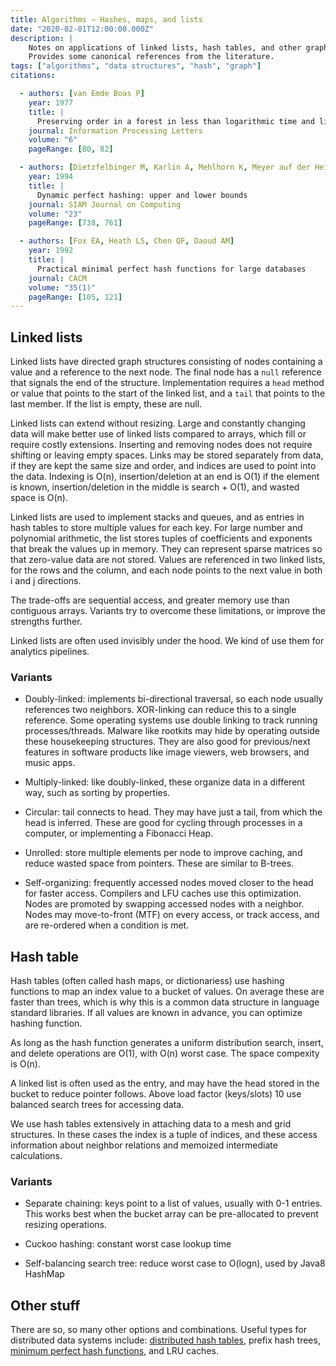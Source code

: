 ```yaml
---
title: Algorithms — Hashes, maps, and lists
date: "2020-02-01T12:00:00.000Z"
description: |
    Notes on applications of linked lists, hash tables, and other graph stuctures.
    Provides some canonical references from the literature.
tags: ["algorithms", "data structures", "hash", "graph"]
citations:

  - authors: [van Emde Boas P]
    year: 1977
    title: |
      Preserving order in a forest in less than logarithmic time and linear space
    journal: Information Processing Letters
    volume: "6"
    pageRange: [80, 82]

  - authors: [Dietzfelbinger M, Karlin A, Mehlhorn K, Meyer auf der Heide F, Rohnert H, Tarjan RE]
    year: 1994
    title: |
      Dynamic perfect hashing: upper and lower bounds
    journal: SIAM Journal on Computing
    volume: "23"
    pageRange: [738, 761]

  - authors: [Fox EA, Heath LS, Chen QF, Daoud AM]
    year: 1992
    title: |
      Practical minimal perfect hash functions for large databases
    journal: CACM
    volume: "35(1)"
    pageRange: [105, 121]
---
```



## Linked lists

Linked lists have directed graph structures consisting of nodes containing a value and a reference to the next node. The final node has a `null` reference that signals the end of the structure. Implementation requires a `head` method or value that points to the start of the linked list, and a `tail` that points to the last member. If the list is empty, these are null. 

Linked lists can extend without resizing. Large and constantly changing data will make better use of linked lists compared to arrays, which fill or require costly extensions. Inserting and removing nodes does not require shifting or leaving empty spaces. Links may be stored separately from data, if they are kept the same size and order, and indices are used to point into the data. Indexing is O(n), insertion/deletion at an end is O(1) if the element is known, insertion/deletion in the middle is search + O(1), and wasted space is O(n). 

Linked lists are used to implement stacks and queues, and as entries in hash tables to store multiple values for each key.  For large number and polynomial arithmetic, the list stores tuples of coefficients and exponents that break the values up in memory. They can represent sparse matrices so that zero-value data are not stored. Values are referenced in two linked lists, for the rows and the column, and each node points to the next value in both i and j directions. 

The trade-offs are sequential access, and greater memory use than contiguous arrays. Variants try to overcome these limitations, or improve the strengths further.

Linked lists are often used invisibly under the hood. We kind of use them for analytics pipelines. 

### Variants

* Doubly-linked: implements bi-directional traversal, so each node usually references two neighbors. XOR-linking can reduce this to a single reference. Some operating systems use double linking to track running processes/threads. Malware like rootkits may hide by operating outside these housekeeping structures. They are also good for previous/next features in software products like image viewers, web browsers, and music apps. 

* Multiply-linked: like doubly-linked, these organize data in a different way, such as sorting by properties. 

* Circular: tail connects to head. They may have just a tail, from which the head is inferred. These are good for cycling through processes in a computer, or implementing a Fibonacci Heap. 

* Unrolled: store multiple elements per node to improve caching, and reduce wasted space from pointers. These are similar to B-trees. 

* Self-organizing: frequently accessed nodes moved closer to the head for faster access. Compilers and LFU caches use this optimization. Nodes are promoted by swapping accessed nodes with a neighbor. Nodes may move-to-front (MTF) on every access, or track access, and are re-ordered when a condition is met. 


## Hash table

Hash tables (often called hash maps, or dictionariess) use hashing functions to map an index value to a bucket of values. On average these are faster than trees, which is why this is a common data structure in language standard libraries. If all values are known in advance, you can optimize hashing function.

As long as the hash function generates a uniform distribution search, insert, and delete operations are O(1), with O(n) worst case. The space compexity is O(n).

A linked list is often used as the entry, and may have the head stored in the bucket to reduce pointer follows. Above load factor (keys/slots) 10 use balanced search trees for accessing data.

We use hash tables extensively in attaching data to a mesh and grid structures. In these cases the index is a tuple of indices, and these access information about neighbor relations and memoized intermediate calculations.


### Variants

* Separate chaining: keys point to a list of values, usually with 0-1 entries. This works best when the bucket array can be pre-allocated to prevent resizing operations. 

* Cuckoo hashing: constant worst case lookup time

* Self-balancing search tree: reduce worst case to O(logn), used by Java8 HashMap


## Other stuff

There are so, so many other options and combinations. Useful types for distributed data systems include: [distributed hash tables](https://blog.keep.network/distributed-hash-tables-49721094403d), prefix hash trees, [minimum perfect hash functions](http://iswsa.acm.org/mphf/index.html), and LRU caches. 
